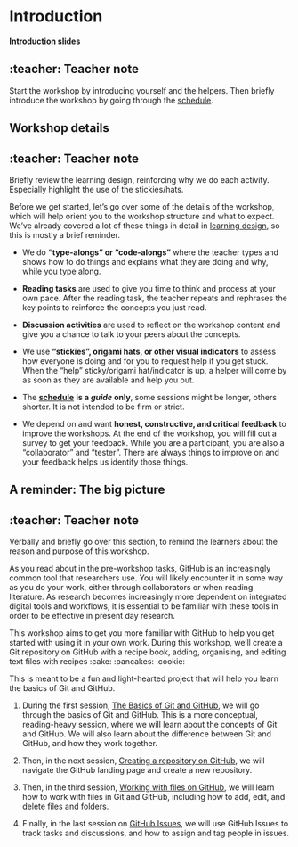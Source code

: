 # Introduction {#sec-introduction}

[**Introduction slides**](/slides/introduction.html)

::: {.callout-note collapse="true"}
## :teacher: Teacher note

Start the workshop by introducing yourself and the helpers. Then briefly
introduce the workshop by going through the
[schedule](/overview/schedule.qmd).
:::

## Workshop details

::: {.callout-note collapse="true"}
## :teacher: Teacher note

Briefly review the learning design, reinforcing why we do each activity.
Especially highlight the use of the stickies/hats.
:::

Before we get started, let's go over some of the details of the
workshop, which will help orient you to the workshop structure and what
to expect. We've already covered a lot of these things in detail in
[learning design](/overview/learning-design.qmd), so this is mostly a
brief reminder.

-   We do **"type-alongs" or "code-alongs"** where the teacher types and
    shows how to do things and explains what they are doing
    and why, while you type along.

-   **Reading tasks** are used to give you time to think and
    process at your own pace. After the reading task, the teacher repeats and
    rephrases the key points to reinforce the concepts you just read.

-   **Discussion activities** are used to reflect on the workshop content and give
    you a chance to talk to your peers about the concepts.

-   We use **"stickies", origami hats, or other visual indicators** to
    assess how everyone is doing and for you to request help if you get
    stuck. When the "help" sticky/origami hat/indicator is up, a helper
    will come by as soon as they are available and help you out.

-   The [**schedule**](/overview/schedule.qmd) **is a *guide* only**,
    some sessions might be longer, others shorter. It is not intended to be
    firm or strict.

-   We depend on and want **honest, constructive, and critical
    feedback** to improve the workshops. At the end of the workshop, you
    will fill out a survey to get your feedback. While you are a
    participant, you are also a "collaborator" and "tester". There are
    always things to improve on and your feedback helps us identify
    those things.

## A reminder: The big picture

::: {.callout-note collapse="true"}
## :teacher: Teacher note

Verbally and briefly go over this section, to remind the learners about
the reason and purpose of this workshop.
:::

As you read about in the pre-workshop tasks, GitHub is an increasingly
common tool that researchers use. You will likely encounter it in some
way as you do your work, either through collaborators or when reading
literature. As research becomes increasingly more dependent on
integrated digital tools and workflows, it is essential to be familiar
with these tools in order to be effective in present day research.

This workshop aims to get you more familiar with GitHub to help you get
started with using it in your own work. During this workshop, we'll
create a Git repository on GitHub with a recipe book, adding,
organising, and editing text files with recipes :cake: :pancakes:
:cookie:

This is meant to be a fun and light-hearted project that will help you
learn the basics of Git and GitHub.

1.  During the first session, [The Basics of Git and
    GitHub](/sessions/basics.qmd), we will go through the basics of Git
    and GitHub. This is a more conceptual, reading-heavy session, where
    we will learn about the concepts of Git and GitHub. We will also
    learn about the difference between Git and GitHub, and how they work
    together.

2.  Then, in the next session, [Creating a repository on
    GitHub](/sessions/create-repo.qmd), we will navigate the GitHub
    landing page and create a new repository.

3.  Then, in the third session, [Working with files on
    GitHub](/sessions/working-with-files.qmd), we will learn how to work
    with files in Git and GitHub, including how to add, edit, and delete
    files and folders.

4.  Finally, in the last session on [GitHub
    Issues](/sessions/using-issues.qmd), we will use GitHub
    Issues to track tasks and discussions, and how to assign and tag
    people in issues.
